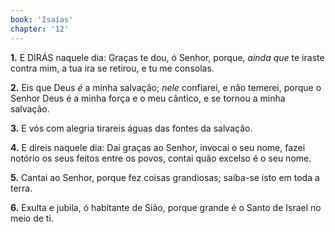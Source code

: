 ```yaml
---
book: 'Isaías'
chapter: '12'
---
```


**1.** E DIRÁS naquele dia: Graças te dou, ó Senhor, porque, *ainda que* te iraste contra mim, a tua ira se retirou, e tu me consolas.

**2.** Eis que Deus *é* a minha salvação; *nele* confiarei, e não temerei, porque o Senhor Deus é a minha força e o meu cântico, e se tornou a minha salvação.

**3.** E vós com alegria tirareis águas das fontes da salvação.

**4.** E direis naquele dia: Dai graças ao Senhor, invocai o seu nome, fazei notório os seus feitos entre os povos, contai quão excelso é o seu nome.

**5.** Cantai ao Senhor, porque fez coisas grandiosas; saiba-se isto em toda a terra.

**6.** Exulta e jubila, ó habitante de Sião, porque grande é o Santo de Israel no meio de ti.